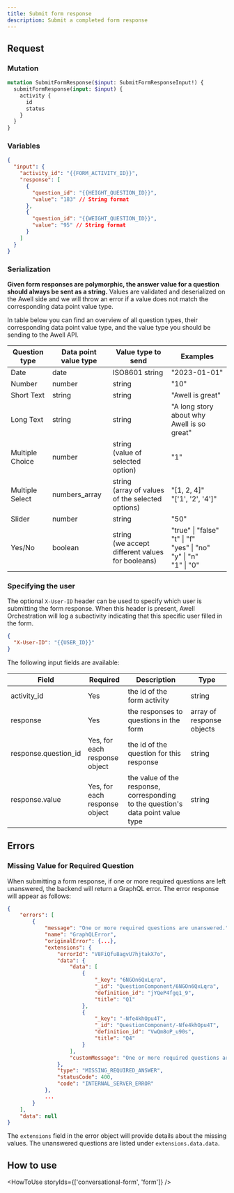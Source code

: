 ```yaml
---
title: Submit form response
description: Submit a completed form response
---
```


## Request

### Mutation

```graphql
mutation SubmitFormResponse($input: SubmitFormResponseInput!) {
  submitFormResponse(input: $input) {
    activity {
      id
      status
    }
  }
}
```

### Variables

```json
{
  "input": {
    "activity_id": "{{FORM_ACTIVITY_ID}}",
    "response": [
      {
        "question_id": "{{HEIGHT_QUESTION_ID}}",
        "value": "183" // String format
      },
      {
        "question_id": "{{WEIGHT_QUESTION_ID}}",
        "value": "95" // String format
      }
    ]
  }
}
```

### Serialization

**Given form responses are polymorphic, the answer value for a question should always be sent as a string.** Values are validated and deserialized on the Awell side and we will throw an error if a value does not match the corresponding data point value type.

In table below you can find an overview of all question types, their corresponding data point value type, and the value type you should be sending to the Awell API.

<div className="table-wrapper">
  <table>
    <thead>
      <tr>
        <th>Question type</th>
        <th>Data point value type</th>
        <th>Value type to send</th>
        <th>Examples</th>
      </tr>
    </thead>
    <tbody>
      <tr>
        <td>Date</td>
        <td>date</td>
        <td>ISO8601 string</td>
        <td>"2023-01-01"</td>
      </tr>
      <tr>
        <td>Number</td>
        <td>number</td>
        <td>string</td>
        <td>"10"</td>
      </tr>
      <tr>
        <td>Short Text</td>
        <td>string</td>
        <td>string</td>
        <td>"Awell is great"</td>
      </tr>
      <tr>
        <td>Long Text</td>
        <td>string</td>
        <td>string</td>
        <td>"A long story about why Awell is so great"</td>
      </tr>
      <tr>
        <td>Multiple Choice</td>
        <td>number</td>
        <td>
          string
          <br /> (value of selected option)
        </td>
        <td>"1"</td>
      </tr>
      <tr>
        <td>Multiple Select</td>
        <td>numbers_array</td>
        <td>
          string
          <br /> (array of values of the selected options)
        </td>
        <td>
          "[1, 2, 4]"
          <br />
          "['1', '2', '4']"
        </td>
      </tr>
      <tr>
        <td>Slider</td>
        <td>number</td>
        <td>string</td>
        <td>"50"</td>
      </tr>
      <tr>
        <td>Yes/No</td>
        <td>boolean</td>
        <td>
          string
          <br /> (we accept different values for booleans)
        </td>
        <td>
          "true" | "false"
          <br /> "t" | "f"
          <br /> "yes" | "no"
          <br /> "y" | "n"
          <br /> "1" | "0"
        </td>
      </tr>
    </tbody>
  </table>
</div>

### Specifying the user

The optional `X-User-ID` header can be used to specify which user is submitting the form response. When this header is present, Awell Orchestration will log a subactivity indicating that this specific user filled in the form.

```json
{
  "X-User-ID": "{{USER_ID}}"
}
```

The following input fields are available:

<div className="table-wrapper">
  <table>
    <thead>
      <tr>
        <th>Field</th>
        <th>Required</th>
        <th>Description</th>
        <th>Type</th>
      </tr>
    </thead>
    <tbody>
      <tr>
        <td>activity_id</td>
        <td>Yes</td>
        <td>the id of the form activity</td>
        <td>string</td>
      </tr>
      <tr>
        <td>response</td>
        <td>Yes</td>
        <td>the responses to questions in the form</td>
        <td>array of response objects</td>
      </tr>
      <tr>
        <td>response.question_id</td>
        <td>Yes, for each response object</td>
        <td>the id of the question for this response</td>
        <td>string</td>
      </tr>
      <tr>
        <td>response.value</td>
        <td>Yes, for each response object</td>
        <td>
          the value of the response, corresponding to the question's data point
          value type
        </td>
        <td>string</td>
      </tr>
    </tbody>
  </table>
</div>

## Errors

### Missing Value for Required Question

When submitting a form response, if one or more required questions are left unanswered, the backend will return a GraphQL error. The error response will appear as follows:

```json
{
    "errors": [
        {
            "message": "One or more required questions are unanswered.",
            "name": "GraphQLError",
            "originalError": {...},
            "extensions": {
                "errorId": "V8FiQfu8agvU7hjtakX7o",
                "data": {
                    "data": [
                        {
                            "_key": "6NGOn6QxLqra",
                            "_id": "QuestionComponent/6NGOn6QxLqra",
                            "definition_id": "jYQeP4fgq1_9",
                            "title": "Q1"
                        },
                        {
                            "_key": "-Nfe4khOpu4T",
                            "_id": "QuestionComponent/-Nfe4khOpu4T",
                            "definition_id": "VwQm8oP_u90s",
                            "title": "Q4"
                        }
                    ],
                    "customMessage": "One or more required questions are unanswered."
                },
                "type": "MISSING_REQUIRED_ANSWER",
                "statusCode": 400,
                "code": "INTERNAL_SERVER_ERROR"
            },
            ...
        }
    ],
    "data": null
}
```

The `extensions` field in the error object will provide details about the missing values. The unanswered questions are listed under `extensions.data.data`.

## How to use

<HowToUse storyIds={['conversational-form', 'form']} />

